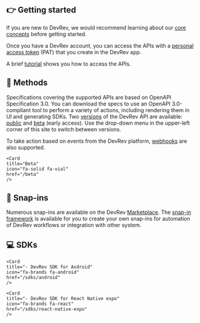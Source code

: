 ## 👉 Getting started

If you are new to DevRev, we would recommend learning about our [core concepts](https://docs.devrev.ai/intro) before getting started.

Once you have a DevRev account, you can access the APIs with a [personal access token](/about/authentication) (PAT) that you create in the DevRev app.

A brief [tutorial](/api-reference/getting-started) shows you how to access the APIs.

## 🧬 Methods

Specifications covering the supported APIs are based on OpenAPI Specification 3.0. You can download the specs to use an OpenAPI 3.0-compliant tool to perform a variety of actions, including rendering them in UI and generating SDKs. Two [versions](/about/versioning) of the DevRev API are available: [public](/public) and [beta](/beta) (early access). Use the drop-down menu in the upper-left corner of this site to switch between versions.

To take action based on events from the DevRev platform, [webhooks](/guides/webhooks) are also supported.
<Cards>
    <Card
    title="Public"
    icon="fa-solid fa-code"
    href="/public"
    />

    <Card
    title="Beta"
    icon="fa-solid fa-vial"
    href="/beta"
    />
</Cards>

## 🧩 Snap-ins

Numerous snap-ins are available on the DevRev [Marketplace](https://devrev.ai/marketplace). The [snap-in framework](/snapin-development/concepts) is available for you to create your own snap-ins for automation of DevRev workflows or integration with other system.

## 💻 SDKs

<Cards>
    <Card
    title="PLuG Web SDK"
    icon="fa-solid fa-message"
    href="/sdks/web/installation"
    />
    
    <Card
    title="- DevRev SDK for Android"
    icon="fa-brands fa-android"
    href="/sdks/android"
    />

  <Card
    title="- DevRev SDK for iOS"
    icon="fa-brands fa-apple"
    href="/sdks/ios"
    />

  <Card
    title="- DevRev SDK for React Native"
    icon="fa-brands fa-react"
    href="/sdks/react-native"
    />

    <Card
    title="- DevRev SDK for React Native expo"
    icon="fa-brands fa-react"
    href="/sdks/react-native-expo"
    />

  <Card
    title="- DevRev SDK for Cordova"
    icon="fa-brands fa-js"
    href="/sdks/cordova"
    />

  <Card
    title="- DevRev SDK for Flutter"
    icon="fa-brands fa-flutter"
    href="/sdks/flutter"
    />
</Cards>
